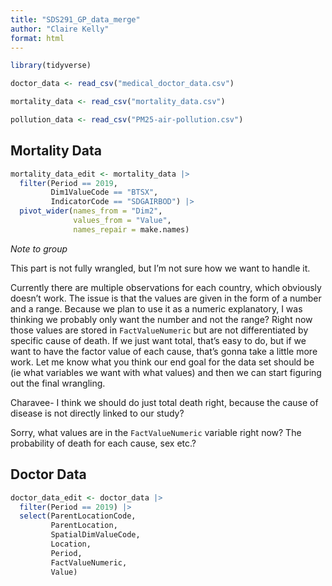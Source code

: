 ```yaml
---
title: "SDS291_GP_data_merge"
author: "Claire Kelly"
format: html
---
```


```r
library(tidyverse)
```

```r
doctor_data <- read_csv("medical_doctor_data.csv")

mortality_data <- read_csv("mortality_data.csv")

pollution_data <- read_csv("PM25-air-pollution.csv")
```


## Mortality Data

```r
mortality_data_edit <- mortality_data |> 
  filter(Period == 2019, 
         Dim1ValueCode == "BTSX", 
         IndicatorCode == "SDGAIRBOD") |>
  pivot_wider(names_from = "Dim2", 
              values_from = "Value", 
              names_repair = make.names)

```

*Note to group* 

This part is not fully wrangled, but I'm not sure how we want to handle it. 

Currently there are multiple observations for each country, which obviously doesn't work. The issue is that the values are given in the form of a number and a range. Because we plan to use it as a numeric explanatory, I was thinking we probably only want the number and not the range? Right now those values are stored in `FactValueNumeric` but are not differentiated by specific cause of death. If we just want total, that's easy to do, but if we want to have the factor value of each cause, that's gonna take a little more work. Let me know what you think our end goal for the data set should be (ie what variables we want with what values) and then we can start figuring out the final wrangling. 

Charavee- I think we should do just total death right, because the cause of disease is not directly linked to our study? 

Sorry, what values are in the `FactValueNumeric` variable right now? The probability of death for each cause, sex etc.? 

## Doctor Data

```r
doctor_data_edit <- doctor_data |> 
  filter(Period == 2019) |>
  select(ParentLocationCode, 
         ParentLocation, 
         SpatialDimValueCode, 
         Location, 
         Period, 
         FactValueNumeric, 
         Value)
```
